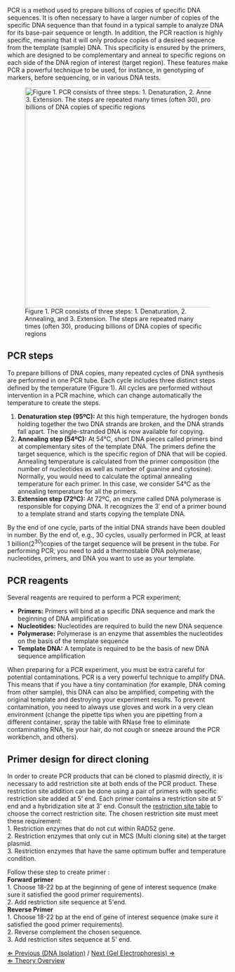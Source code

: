PCR is a method used to prepare billions of copies of specific DNA sequences. It is often necessary to have a larger number of copies of the specific DNA sequence than that found in a typical sample to analyze DNA for its base-pair sequence or length. In addition, the PCR reaction is highly specific, meaning that it will only produce copies of a desired sequence from the template (sample) DNA. This specificity is ensured by the primers, which are designed to be complementary and anneal to specific regions on each side of the DNA region of interest (target region). These features make PCR a powerful technique to be used, for instance, in genotyping of markers, before sequencing, or in various DNA tests. 

[[File:Pcr_phases.png|thumb|500px|Figure 1. PCR consists of three steps: 1. Denaturation, 2. Annealing, and 3. Extension. The steps are repeated many times (often 30), producing billions of DNA copies of specific regions]]


==PCR steps==
To prepare billions of DNA copies, many repeated cycles of DNA synthesis are performed in one PCR tube. Each cycle includes three distinct steps defined by the temperature (Figure 1). All cycles are performed without intervention in a PCR machine, which can change automatically the temperature to create the steps. 

# '''Denaturation step (95ºC):''' At this high temperature, the hydrogen bonds holding together the two DNA strands are broken, and the DNA strands fall apart. The single-stranded DNA is now available for copying. 
# '''Annealing step (54ºC):''' At 54°C, short DNA pieces called primers bind at complementary sites of the template DNA. The primers define the target sequence, which is the specific region of DNA that will be copied. Annealing temperature is calculated from the primer composition (the number of nucleotides as well as number of guanine and cytosine). Normally, you would need to calculate the optimal annealing temperature for each primer. In this case, we consider 54°C as the annealing temperature for all the primers. 
# '''Extension step (72ºC):''' At 72ºC, an enzyme called DNA polymerase is responsible for copying DNA. It recognizes the 3′ end of a primer bound to a template strand and starts copying the template DNA. 


By the end of one cycle, parts of the initial DNA strands have been doubled in number. By the end of, e.g., 30 cycles, usually performed in PCR, at least 1 billion(2<sup>30</sup>)copies of the target sequence will be present in the tube. For performing PCR, you need to add a thermostable DNA polymerase, nucleotides, primers, and DNA you want to use as your template. 


==PCR reagents==

Several reagents are required to perform a PCR experiment;
* '''Primers:''' Primers will bind at a specific DNA sequence and mark the beginning of DNA amplification
* '''Nucleotides:''' Nucleotides are required to build the new DNA sequence 
* '''Polymerase:''' Polymerase is an enzyme that assembles the nucleotides on the basis of the template sequence
* '''Template DNA:''' A template is required to be the basis of new DNA sequence amplification


When preparing for a PCR experiment, you must be extra careful for potential contaminations. PCR is a very powerful technique to amplify DNA. This means that if you have a tiny contamination (for example, DNA coming from other sample), this DNA can also be amplified, competing with the original template and destroying your experiment results. To prevent contamination, you need to always use gloves and work in a very clean environment (change the pipette tips when you are pipetting from a different container, spray the table with RNase free to eliminate contaminating RNA, tie your hair, do not cough or sneeze around the PCR workbench, and others). 


==Primer design for direct cloning==
In order to create PCR products that can be cloned to plasmid directly, it is necessary to add restriction site at both ends of the PCR product. These restriction site addition can be done using a pair of primers with specific restriction site added at 5' end. Each primer contains a restriction site at 5' end and a hybridization site at 3' end. Consult the [[Restriction_enzyme|restriction site table]] to choose the correct restriction site. The chosen restriction site must meet these requirement: <br>
1. Restriction enzymes that do not cut within RAD52 gene. <br>
2. Restriction enzymes that only cut in MCS (Multi cloning site) at the target plasmid. <br>
3. Restriction enzymes that have the same optimum buffer and temperature condition. <br>
 

Follow these step to create primer : <br>
'''Forward primer'''<br>
1. Choose 18-22 bp at the beginning of gene of interest sequence (make sure it satisfied the good primer requirements). <br>
2. Add restriction site sequence at 5'end. <br>

'''Reverse Primer'''<br>
1. Choose 18-22 bp at the end of gene of interest sequence (make sure it satisfied the good primer requirements).<br>
2. Reverse complement the chosen sequence. <br>
3. Add restriction sites sequence at 5' end.<br>


[[DNA_Isolation|&lArr; Previous (DNA Isolation)]] / [[Gel_Electrophoresis_MC|Next (Gel Electrophoresis) &rArr;]] <br>
[[Molecular Cloning|&lArr; Theory Overview]]